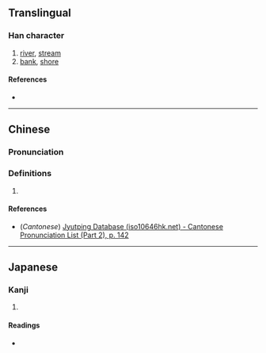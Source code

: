 {{character info}}
==Translingual==

===Han character===
{{Han char|rn=85|rad=水|as=10|sn=13|four=39150|canj=EWFQ|ids=⿰氵畔}}

# [[river]], [[stream]]
# [[bank]], [[shore]]

====References====
* {{Han ref|kx=0641.200|dkj=17998|dj=1049.010|hdz=31698.100|uh=6EBF|ud=28351|bh=DE64|bd=56932}}

----

==Chinese==
{{zh-forms}}

===Pronunciation===
{{zh-pron
|m=pàn
|c=pun3
|mc=
|oc=
|ma=
|cat=n
}}

===Definitions===
{{zh-hanzi}}

# {{rfdef|zh}}

====References====
* (''Cantonese'') [http://www.iso10646hk.net/jp/document/download.jsp Jyutping Database (iso10646hk.net) - Cantonese Pronunciation List (Part 2), p. 142]

----

==Japanese==

===Kanji===
{{ja-kanji|grade=|rs=水10}}

# {{rfdef|ja|sort=水10}}

====Readings====
* {{ja-readings|on=[[はん]] (han)|kun=[[みずぎわ]] (mizugiwa)}}